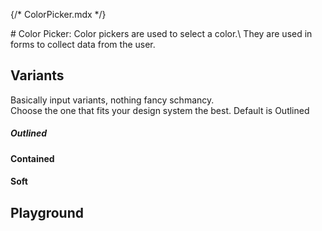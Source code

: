 {/* ColorPicker.mdx */}

<Meta of={ColorPickerStories} name="Docs"/>
# Color Picker:
Color pickers are used to select a color.\
They are used in forms to collect data from the user.

## Variants
Basically input variants, nothing fancy schmancy.\
Choose the one that fits your design system the best.
Default is Outlined

##### Outlined
<Canvas of={ColorPickerStories.Outlined}/>

#### Contained
<Canvas of={ColorPickerStories.Contained}/>

#### Soft
<Canvas of={ColorPickerStories.Soft}/>


## Playground
<Canvas of={ColorPickerStories.Playground}/>
<Controls of={ColorPickerStories.Playground}/>